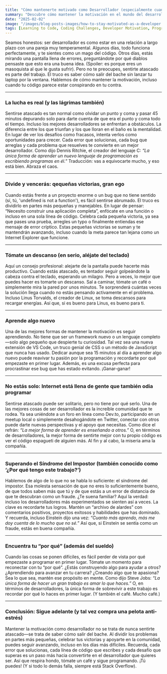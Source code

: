 ```yaml
---
title: "Cómo mantenerte motivado como Desarrollador (especialmente cuando estás atascado)"
summary: "Descubre cómo mantener la motivación en el mundo del desarrollo, incluso cuando los bugs y los desafíos te hacen querer tirar la toalla. ¡Sigue adelante y conviértete en el desarrollador que quieres ser!"
date: "2025-02-02"
image: "/images/blog-posts-images/how-to-stay-motivated-as-a-developer.jpeg"
tags: [Learning to Code, Coding Challenges, Developer Motivation, Programming, Coding tips]
---
```


Seamos honestos: ser desarrollador es como estar en una relación a largo plazo con una pareja muy temperamental. Algunos días, todo funciona perfectamente, y te sientes como un mago del código. Otros días, estás mirando una pantalla llena de errores, preguntándote por qué diablos pensaste que esto era una buena idea. (Spoiler: es porque eres un masoquista al que le gusta sufrir). Pero no te preocupes, sentirte atascado es parte del trabajo. El truco es saber cómo salir del bache sin lanzar tu laptop por la ventana. Hablemos de cómo mantener la motivación, incluso cuando tu código parece estar conspirando en tu contra.

---

### **La lucha es real (y las lágrimas también)**

Sentirse atascado es tan normal como olvidar un punto y coma y pasar 45 minutos depurando solo para darte cuenta de que era el punto y coma todo el tiempo. Incluso los mejores desarrolladores se enfrentan a obstáculos. La diferencia entre los que triunfan y los que lloran en el baño es la mentalidad. En lugar de ver los desafíos como fracasos, intenta verlos como oportunidades para crecer. Cada error que solucionas, cada bug que arreglas y cada problema que resuelves te convierte en un mejor desarrollador. Como dijo Dennis Ritchie, el creador del lenguaje C: _“La única forma de aprender un nuevo lenguaje de programación es escribiendo programas en él.”_ Traducción: vas a equivocarte mucho, y eso está bien. Abraza el caos.

---

### **Divide y vencerás: qequeñas victorias, gran ego**

Cuando estás frente a un proyecto enorme o un bug que no tiene sentido (sí, tú, 'undefined is not a function'), es fácil sentirse abrumado. El truco es dividirlo en partes más pequeñas y manejables. En lugar de pensar: “Necesito construir una aplicación completa”, enfócate en una función o incluso en una sola línea de código. Celebra cada pequeña victoria, ya sea que pases una prueba, arregles un typo o finalmente entiendas ese mensaje de error críptico. Estas pequeñas victorias se suman y te mantendrán avanzando, incluso cuando la meta parece tan lejana como un Internet Explorer que funcione.

---

### **Tómate un descanso (en serio, aléjate del teclado)**

Aquí un consejo profesional: alejarte de la pantalla puede hacerte más productivo. Cuando estás atascado, es tentador seguir golpeándote la cabeza contra el teclado, esperando un milagro. Pero a veces, lo mejor que puedes hacer es tomarte un descanso. Sal a caminar, tómate un café o simplemente mira la pared por unos minutos. Te sorprenderá cuántas veces la solución llega cuando no estás pensando activamente en el problema. Incluso Linus Torvalds, el creador de Linux, se toma descansos para recargar energías. Así que, si es bueno para Linus, es bueno para ti.

---

### **Aprende algo nuevo**

Una de las mejores formas de mantener la motivación es seguir aprendiendo. No tiene que ser un framework nuevo o un lenguaje completo—solo algo pequeño que despierte tu curiosidad. Tal vez sea una nueva extensión de VS Code, un truco genial de CSS o un método de JavaScript que nunca has usado. Dedicar aunque sea 15 minutos al día a aprender algo nuevo puede reavivar tu pasión por la programación y recordarte por qué empezaste en primer lugar. Además, es una excusa perfecta para procrastinar ese bug que has estado evitando. ¡Ganar-ganar!

---

### **No estás solo: Internet está llena de gente que también odia programar**

Sentirse atascado puede ser solitario, pero no tiene por qué serlo. Una de las mejores cosas de ser desarrollador es la increíble comunidad que te rodea. Ya sea uniéndote a un foro en línea como Dev.to, participando en un meetup local o simplemente desahogándote en Twitter, conectar con otros puede darte nuevas perspectivas y el apoyo que necesitas. Como dice el refrán: _“La mejor forma de aprender es enseñando a otros.”_ O, en términos de desarrolladores, la mejor forma de sentirte mejor con tu propio código es ver el código espagueti de alguien más. Al fin y al cabo, la miseria ama la compañía.

---

### **Superando el Síndrome del Impostor (también conocido como ‘¿Por qué tengo este trabajo?’)**

Hablemos de algo de lo que no se habla lo suficiente: el síndrome del impostor. Esa molesta sensación de que no eres lo suficientemente bueno, de que todos saben más que tú y de que estás a un error de distancia de que te descubran como un fraude. ¿Te suena familiar? Aquí la verdad: incluso los desarrolladores más experimentados se sienten así a veces. La clave es recordarte tus logros. Mantén un “archivo de alardes” con comentarios positivos, proyectos exitosos y habilidades que has dominado. Y recuerda, incluso Einstein dijo una vez: _“Cuanto más aprendo, más me doy cuenta de lo mucho que no sé.”_ Así que, si Einstein se sentía como un fraude, estás en buena compañía.

---

### **Encuentra tu “por qué” (además del sueldo)**

Cuando las cosas se ponen difíciles, es fácil perder de vista por qué empezaste a programar en primer lugar. Tómate un momento para reconectar con tu “por qué”. ¿Estás construyendo algo para ayudar a otros? ¿Aprendiendo para avanzar en tu carrera? ¿Creando algo que te apasiona? Sea lo que sea, mantén ese propósito en mente. Como dijo Steve Jobs: _“La única forma de hacer un gran trabajo es amar lo que haces.”_ O, en términos de desarrolladores, la única forma de sobrevivir a este trabajo es recordar por qué lo haces en primer lugar. (Y también el café. Mucho café.)

---

### **Conclusión: Sigue adelante (y tal vez compra una pelota anti-estrés)**

Mantener la motivación como desarrollador no se trata de nunca sentirte atascado—se trata de saber cómo salir del bache. Al dividir los problemas en partes más pequeñas, celebrar tus victorias y apoyarte en la comunidad, puedes seguir avanzando, incluso en los días más difíciles. Recuerda, cada error que solucionas, cada línea de código que escribes y cada desafío que superas es un paso más hacia convertirte en el desarrollador que quieres ser. Así que respira hondo, tómate un café y sigue programando. ¡Tú puedes! (Y si todo lo demás falla, siempre está Stack Overflow).
